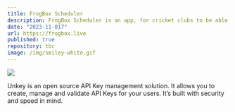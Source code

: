 ```yaml
---
title: FrogBox Scheduler
description: FrogBox Scheduler is an app, for cricket clubs to be able to schedule streaming of their matches.
date: "2023-11-017"
url: https://frogbox.live
published: true
repository: tbc
image: /img/smiley-white.gif
---
```



[![](https://unkey.dev/images/landing/app.png)](https://unkey.dev)

Unkey is an open source API Key management solution. It allows you to create, manage and validate API Keys for your users. It’s built with security and speed in mind.
